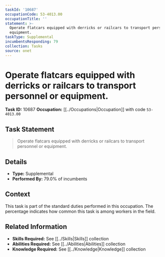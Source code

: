 ```yaml
---
taskId: '10687'
occupationCode: 53-4013.00
occupationTitle: ''
statement: >-
  Operate flatcars equipped with derricks or railcars to transport personnel or
  equipment.
taskType: Supplemental
incumbentsResponding: 79
collection: Tasks
source: onet
---
```

# Operate flatcars equipped with derricks or railcars to transport personnel or equipment.

**Task ID:** 10687
**Occupation:** [[../Occupations|Occupation]] with code `53-4013.00`

## Task Statement

> Operate flatcars equipped with derricks or railcars to transport personnel or equipment.

## Details

- **Type:** Supplemental
- **Performed By:** 79.0% of incumbents

## Context

This task is part of the standard duties performed in this occupation. The percentage indicates how common this task is among workers in the field.

## Related Information

- **Skills Required:** See [[../Skills|Skills]] collection
- **Abilities Required:** See [[../Abilities|Abilities]] collection
- **Knowledge Required:** See [[../Knowledge|Knowledge]] collection
